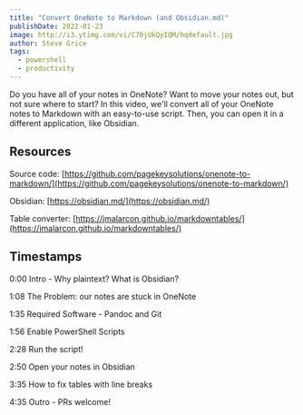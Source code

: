 ```yaml
---
title: "Convert OneNote to Markdown (and Obsidian.md)"
publishDate: 2022-01-23
image: http://i3.ytimg.com/vi/C70jUkQyIQM/hqdefault.jpg
author: Steve Grice
tags:
  - powershell
  - productivity
---
```


Do you have all of your notes in OneNote? Want to move your notes out, but not sure where to start? In this video, we'll convert all of your OneNote notes to Markdown with an easy-to-use script. Then, you can open it in a different application, like Obsidian.


<BlogYoutubeVideo videoId="C70jUkQyIQM" />

## Resources

Source code: [https://github.com/pagekeysolutions/onenote-to-markdown/](https://github.com/pagekeysolutions/onenote-to-markdown/)

Obsidian: [https://obsidian.md/](https://obsidian.md/)

Table converter: [https://jmalarcon.github.io/markdowntables/](https://jmalarcon.github.io/markdowntables/)

## Timestamps

0:00 Intro - Why plaintext? What is Obsidian?

1:08 The Problem: our notes are stuck in OneNote

1:35 Required Software - Pandoc and Git

1:56 Enable PowerShell Scripts

2:28 Run the script!

2:50 Open your notes in Obsidian

3:35 How to fix tables with line breaks

4:35 Outro - PRs welcome!